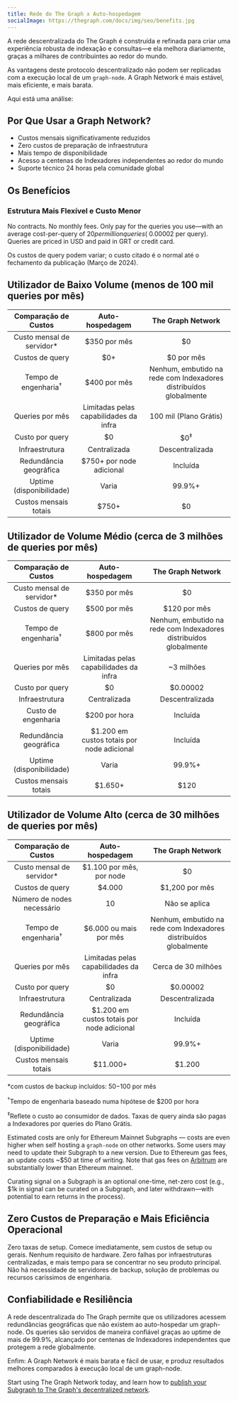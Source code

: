 ```yaml
---
title: Rede do The Graph x Auto-hospedagem
socialImage: https://thegraph.com/docs/img/seo/benefits.jpg
---
```


A rede descentralizada do The Graph é construída e refinada para criar uma experiência robusta de indexação e consultas—e ela melhora diariamente, graças a milhares de contribuintes ao redor do mundo.

As vantagens deste protocolo descentralizado não podem ser replicadas com a execução local de um `graph-node`. A Graph Network é mais estável, mais eficiente, e mais barata.

Aqui está uma análise:

## Por Que Usar a Graph Network?

- Custos mensais significativamente reduzidos
- Zero custos de preparação de infraestrutura
- Mais tempo de disponibilidade
- Acesso a centenas de Indexadores independentes ao redor do mundo
- Suporte técnico 24 horas pela comunidade global

## Os Benefícios

### Estrutura Mais Flexível e Custo Menor

No contracts. No monthly fees. Only pay for the queries you use—with an average cost-per-query of $20 per million queries (~$0.00002 per query). Queries are priced in USD and paid in GRT or credit card.

Os custos de query podem variar; o custo citado é o normal até o fechamento da publicação (Março de 2024).

## Utilizador de Baixo Volume (menos de 100 mil queries por mês)

|       Comparação de Custos      |             Auto-hospedagem             |                         The Graph Network                         |
| :-----------------------------: | :-------------------------------------: | :---------------------------------------------------------------: |
|    Custo mensal de servidor\*   |               $350 por mês              |                                 $0                                |
|         Custos de query         |                   $0+                   |                             $0 por mês                            |
| Tempo de engenharia<sup>†</sup> |               $400 por mês              | Nenhum, embutido na rede com Indexadores distribuídos globalmente |
|         Queries por mês         |  Limitadas pelas capabilidades da infra |                       100 mil (Plano Grátis)                      |
|         Custo por query         |                    $0                   |                           $0<sup>‡</sup>                          |
|          Infraestrutura         |               Centralizada              |                          Descentralizada                          |
|      Redundância geográfica     |         $750+ por node adicional        |                              Incluída                             |
|     Uptime (disponibilidade)    |                  Varia                  |                               99.9%+                              |
|      Custos mensais totais      | <span className="highlight-row" />$750+ |                                 $0                                |

## Utilizador de Volume Médio (cerca de 3 milhões de queries por mês)

|       Comparação de Custos      |               Auto-hospedagem              |                         The Graph Network                         |
| :-----------------------------: | :----------------------------------------: | :---------------------------------------------------------------: |
|    Custo mensal de servidor\*   |                $350 por mês                |                                 $0                                |
|         Custos de query         |                $500 por mês                |                            $120 por mês                           |
| Tempo de engenharia<sup>†</sup> |                $800 por mês                | Nenhum, embutido na rede com Indexadores distribuídos globalmente |
|         Queries por mês         |   Limitadas pelas capabilidades da infra   |                             ~3 milhões                            |
|         Custo por query         |                     $0                     |                              $0.00002                             |
|          Infraestrutura         |                Centralizada                |                          Descentralizada                          |
|       Custo de engenharia       |                $200 por hora               |                              Incluída                             |
|      Redundância geográfica     | $1.200 em custos totais por node adicional |                              Incluída                             |
|     Uptime (disponibilidade)    |                    Varia                   |                               99.9%+                              |
|      Custos mensais totais      | <span className="highlight-row" /> $1.650+ |                                $120                               |

## Utilizador de Volume Alto (cerca de 30 milhões de queries por mês)

|       Comparação de Custos      |               Auto-hospedagem               |                         The Graph Network                         |
| :-----------------------------: | :-----------------------------------------: | :---------------------------------------------------------------: |
|    Custo mensal de servidor\*   |           $1.100 por mês, por node          |                                 $0                                |
|         Custos de query         |                    $4.000                   |                           $1,200 por mês                          |
|    Número de nodes necessário   |                      10                     |                           Não se aplica                           |
| Tempo de engenharia<sup>†</sup> |            $6.000 ou mais por mês           | Nenhum, embutido na rede com Indexadores distribuídos globalmente |
|         Queries por mês         |    Limitadas pelas capabilidades da infra   |                        Cerca de 30 milhões                        |
|         Custo por query         |                      $0                     |                              $0.00002                             |
|          Infraestrutura         |                 Centralizada                |                          Descentralizada                          |
|      Redundância geográfica     |  $1.200 em custos totais por node adicional |                              Incluída                             |
|     Uptime (disponibilidade)    |                    Varia                    |                               99.9%+                              |
|      Custos mensais totais      | <span className="highlight-row" /> $11.000+ |                               $1.200                              |

\*com custos de backup incluídos: $50-$100 por mês

<sup>†</sup>Tempo de engenharia baseado numa hipótese de $200 por hora

<sup>‡</sup>Reflete o custo ao consumidor de dados. Taxas de query ainda são pagas a Indexadores por queries do Plano Grátis.

Estimated costs are only for Ethereum Mainnet Subgraphs — costs are even higher when self hosting a `graph-node` on other networks. Some users may need to update their Subgraph to a new version. Due to Ethereum gas fees, an update costs ~$50 at time of writing. Note that gas fees on [Arbitrum](/archived/arbitrum/arbitrum-faq/) are substantially lower than Ethereum mainnet.

Curating signal on a Subgraph is an optional one-time, net-zero cost (e.g., $1k in signal can be curated on a Subgraph, and later withdrawn—with potential to earn returns in the process).

## Zero Custos de Preparação e Mais Eficiência Operacional

Zero taxas de setup. Comece imediatamente, sem custos de setup ou gerais. Nenhum requisito de hardware. Zero falhas por infraestruturas centralizadas, e mais tempo para se concentrar no seu produto principal. Não há necessidade de servidores de backup, solução de problemas ou recursos caríssimos de engenharia.

## Confiabilidade e Resiliência

A rede descentralizada do The Graph permite que os utilizadores acessem redundâncias geográficas que não existem ao auto-hospedar um graph-node. Os queries são servidos de maneira confiável graças ao uptime de mais de 99.9%, alcançado por centenas de Indexadores independentes que protegem a rede globalmente.

Enfim: A Graph Network é mais barata e fácil de usar, e produz resultados melhores comparados à execução local de um graph-node.

Start using The Graph Network today, and learn how to [publish your Subgraph to The Graph's decentralized network](/subgraphs/quick-start/).
